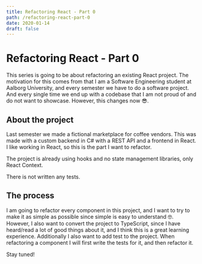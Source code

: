 ```yaml
---
title: Refactoring React - Part 0
path: /refactoring-react-part-0
date: 2020-01-14
draft: false
---
```


# Refactoring React - Part 0

This series is going to be about refactoring an existing React project. The motivation for this comes from that I am a Software Engineering student at Aalborg University, and every semester we have to do a software project. And every single time we end up with a codebase that I am not proud of and do not want to showcase. However, this changes now 😎.

## About the project
Last semester we made a fictional marketplace for coffee vendors. This was made with a custom backend in C# with a REST API and a frontend in React. I like working in React, so this is the part I want to refactor.

The project is already using hooks and no state management libraries, only React Context. 

There is not written any tests.

## The process

I am going to refactor every component in this project, and I want to try to make it as simple as possible since simple is easy to understand 🤓. However, I also want to convert the project to TypeScript, since I have heard/read a lot of good things about it, and I think this is a great learning experience.
Additionally I also want to add test to the project. When refactoring a component I will first write the tests for it, and then refactor it.  

Stay tuned! 